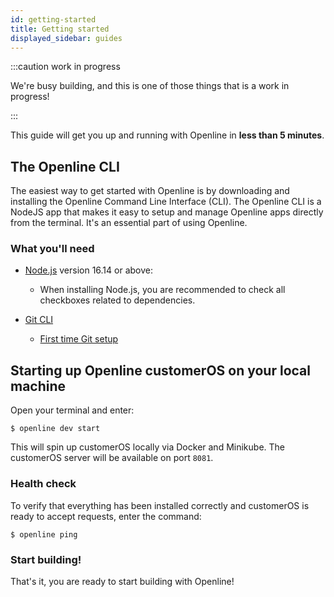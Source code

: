 ```yaml
---
id: getting-started
title: Getting started
displayed_sidebar: guides
---
```



:::caution work in progress

We're busy building, and this is one of those things that is a work in progress!

:::

This guide will get you up and running with Openline in **less than 5 minutes**.  

## The Openline CLI

The easiest way to get started with Openline is by downloading and installing the Openline Command Line Interface (CLI).  The Openline CLI is a NodeJS app that makes it easy to setup and manage Openline apps directly from the terminal.  It's an essential part of using Openline.

### What you'll need

- [Node.js][node] version 16.14 or above:
  - When installing Node.js, you are recommended to check all checkboxes related to dependencies.

- [Git CLI][git]
  - [First time Git setup][git-setup]

<OpenlineCli />

## Starting up Openline customerOS on your local machine

Open your terminal and enter:

```shell
$ openline dev start
```

This will spin up customerOS locally via Docker and Minikube.  The customerOS server will be available on port `8081`.

### Health check

To verify that everything has been installed correctly and customerOS is ready to accept requests, enter the command:

```shell
$ openline ping
```

### Start building!

That's it, you are ready to start building with Openline!


<!---References---->

[git]: https://git-scm.com/book/en/v2/Getting-Started-Installing-Git
[git-setup]: https://git-scm.com/book/en/v2/Getting-Started-First-Time-Git-Setup
[node]: https://nodejs.org/en/download/